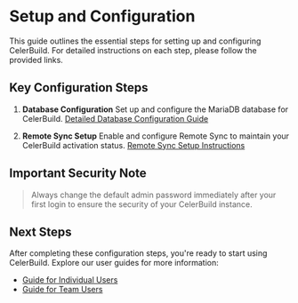 # Setup and Configuration

This guide outlines the essential steps for setting up and configuring CelerBuild. For detailed instructions on each step, please follow the provided links.

## Key Configuration Steps

1. **Database Configuration**
Set up and configure the MariaDB database for CelerBuild.
[Detailed Database Configuration Guide](./setup_and_configuration/database_configuration.mdx)

2. **Remote Sync Setup**
Enable and configure Remote Sync to maintain your CelerBuild activation status.
[Remote Sync Setup Instructions](./setup_and_configuration/remote_sync_setup.mdx)

## Important Security Note

> Always change the default admin password immediately after your first login to ensure the security of your CelerBuild instance.

## Next Steps

After completing these configuration steps, you're ready to start using CelerBuild. Explore our user guides for more information:

- [Guide for Individual Users](../for_individuals.mdx)
- [Guide for Team Users](../for_teams.mdx)

